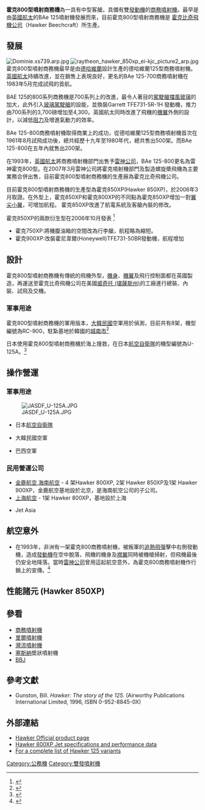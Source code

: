 {{Infobox Aircraft
 |subtemplate = {{Infobox Boeing Aircraft}}
 |name = 霍克800
 |image = Image:Hawker800SP N270HC 258020.jpg
 |caption = <center> 霍克800SP </center>
 |type = [[商務噴射機|商務噴射機]]
 |national origin = [[美國|美國]]
 |manufacturer = [[霍克比奇飛機公司|霍克比奇飛機公司]]
 |designer= <!--only appropriate for single designers, not project leaders-->
 |first flight = 1983-06-26
 |introduced = 1984
 |status = 停產，使用中
 |primary user =
 |more users = 
 |produced = 1983年–2013年
 |number built = 650
 |unit cost = 
 |variants with their own articles = 雷神霍克（800型<br />BAe 125-800<br />U-125A<br />Hawker 850XP
}}
'''霍克800型噴射商務機'''為一具有中型客艙，具備有雙[[發動機|發動機]]的[[商務噴射機|商務噴射機]]。最早是由[[英國航太|英國航太]]的BAe 125噴射機發展而來，目前霍克800型噴射商務機是 [[霍克比奇飛機公司|霍克比奇飛機公司]]（Hawker Beechcraft）所生產。

==發展==
[[File:Dominie.xs739.arp.jpg|thumb]]
[[Image:raytheon_hawker_850xp_ei-kjc_picture2_arp.jpg|thumb]]
霍克800型噴射商務機最早是由[[德哈維蘭|德哈維蘭]]設計生產的德哈維蘭125型商務噴射機。[[英國航太|英國航太]]持續改進，並在銷售上表現良好，更名的BAe 125-700商務噴射機在1983年5月完成試飛的首航。

BAE 125的800系列商務機是700系列上的改進，最令人著目的[[駕駛艙|駕駛艙]][[擋風玻璃|擋風玻璃]]的加大，此外引入[[玻璃駕駛艙|玻璃駕駛艙]]的設能，並換裝Garrett TFE731-5R-1H 發動機，推力由700系列的3,700磅增加至4,300。英國航太同時改進了飛機的[[機翼|機翼]]外側的設計，以減低[[阻力|阻力]]及增進氣動力的效率。

BAe 125-800商務噴射機取得商業上的成功，從德哈維蘭125型商務噴射機首次在1961年8月試飛成功後，總共經歷十九年至1980年代，總共售出500架。而BAe 125-800在五年內就售出200架。

在1993年，[[英國航太|英國航太]]將商務噴射機部門出售予[[雷神公司|雷神公司]]，BAe 125-800更名為雷神霍克800型。在2007年3月雷神公司將霍克噴射機部門及製造螺旋槳飛機為主要業務合併出售，目前霍克800型噴射商務機的生產廠為霍克比奇飛機公司。

目前霍克800型噴射商務機的生產型為霍克850XP(Hawker 850XP)，於2006年3月取證。在外型上，霍克850XP和霍克800XP的不同點為霍克850XP增加一對[[翼尖小翼|翼尖小翼]]，可增加航程{{convert|100|nmi|km}}。 霍克850XP改進了航電系統及客艙內裝的修改。

霍克850XP的兩款衍生型在2006年10月發表 <ref>{{citeweb|title=2006 BIZAV REVIEW|url=http://www.avbuyer.com/articles/Article.asp?Id=628|publisher=''avbuyer.com''|accessdate=2008-07-31|deadurl=yes|archiveurl=https://web.archive.org/web/20090227015029/http://www.avbuyer.com/articles/Article.asp?Id=628|archivedate=2009-02-27}}</ref>
*霍克750XP:將機腹油箱的空間改為行李艙，航程略為縮短。
*霍克900XP:改裝霍尼韋爾(Honeywell)TFE731-50BR發動機，航程增加

==設計==

霍克800型噴射商務機有傳統的飛機外型，[[機身|機身]]、[[機翼|機翼]]及飛行控制面都在英國製造，再運送至霍克比奇飛機公司在美國[[威奇托_(堪薩斯州)|威奇托 (堪薩斯州)]]的工廠進行總裝、內裝、試飛及交機。

===軍事用途===

霍克800型噴射商務機的軍用版本，[[大韓民國|大韓民國]]空軍用於偵測，目前共有8架，機型編號為RC-900，駐紮基地於韓國的[[城南市|城南市]]<ref>{{citeweb|title=South Korea Spends $200M on RC-800 Fleet Maintenance & Ground Stations|url=http://www.defenseindustrydaily.com/south-korea-spends-200m-on-rc800-fleet-maintenance-ground-stations-02603/|publisher=''defenseindustrydaily.com''|accessdate=2008-07-31}}</ref>

日本使用霍克800型噴射商務機於海上搜救，在日本[[航空自衛隊|航空自衛隊]]的機型編號為U-125A。<ref>{{citeweb|title=U-125 Peace Krypton|url=http://www.fas.org/irp/program/collect/u-125.htm|publisher=''[[Federation_of_American_Scientists|Federation of American Scientists]]''|accessdate=2008-07-31}}</ref>

==操作營運==
===軍事用途===
[[File:JASDF_U-125A.JPG|thumb]]
;{{JPN}}
* 日本[[航空自衛隊|航空自衛隊]]
;{{ROK}}
*大韓民國空軍
;{{BRA}}
* 巴西空軍

===民用營運公司===

;{{CHN}}
*[[金鹿航空|金鹿航空]],[[海南航空|海南航空]] - 4 架Hawker 800XP, 2架 Hawker 850XP及1架 Hawker 900XP，金鹿航空基地設於北京，是海南航空公司的子公司。 
*[[上海航空|上海航空]] - 1架 Hawker 800XP，基地設於上海

;{{MACAU}}
* Jet Asia

==航空意外==
* 在1993年，非洲有一架霍克800商務噴射機，被叛軍的[[追熱飛彈|追熱飛彈]]擊中右側發動機，造成[[發動機|發動機]]在空中脫落，飛機的機身及[[襟翼|襟翼]]同時被機槍掃射，但飛機最後仍安全地降落。當時[[雷神公司|雷神公司]]曾用這起航空意外，為霍克800商務噴射機作行銷上的宣傳。<ref>{{citeweb|title=雷神公司對霍克噴射機被追熱飛彈擊中，仍安全降落所進行的宣傳|url=http://www.flightglobal.com/pdfarchive/view/1993/1993%20-%202524.html|publisher=''Flight Internatioanl Magazine''}}</ref>

==性能諸元 (Hawker 850XP)==
{{aircraft specifications
|jet or prop?=jet
|plane or copter?=plane
|crew=2 pilots
|capacity=8 passengers typical, 13 maximum
|length main=51 ft 2 in
|length alt=15.6 m
|span main=54 ft 4 in
|span alt=16.5 m
|height main=18 ft 1 in
|height alt=5.5 m
|area main=
|area alt=
|empty weight main=15,670 lb
|empty weight alt=7,108 kg
|loaded weight main=
|loaded weight alt=
|useful load main=
|useful load alt=
|max takeoff weight main=28,000 lb
|max takeoff weight alt=12,701 kg
|engine (jet)=[[Honeywell_TFE731|Honeywell TFE731]]-5BR
|type of jet=turbofan
|number of jets=2
|thrust main=4660 lbf
|thrust alt=
|thrust original=
|afterburning thrust main=
|afterburning thrust alt=
|afterburning thrust original=
|engine (prop)=
|type of prop=
|number of props=
|power main=
|power alt=
|power original=
   
|max speed main=448 kts
|max speed alt=514 mph 
|max speed more=830 km/h
|cruise speed main=402 kts
|cruise speed alt=463 mph
|cruise speed more=745 km/h
|never exceed speed main=
|never exceed speed alt=
|stall speed main=
|stall speed alt=
|range main=2,642 nm
|range alt=4,893 km
|range more=
|ceiling main=41,000 ft
|ceiling alt=12,497 m
|climb rate main=
|climb rate alt=
|loading main=
|loading alt=
|thrust/weight=
|power/mass main=
|power/mass alt=
|armament=
}}

==參看==
*[[商務噴射機|商務噴射機]]
*[[里爾噴射機|里爾噴射機]]
*[[灣流噴射機|灣流噴射機]]
*[[塞斯納|塞斯納]]奬狀噴射機
*[[BBJ|BBJ]]

==參考文獻==
{{Reflist}}
*  Gunston, Bill. ''Hawker: The story of the 125.'' (Airworthy Publications International Limited, 1996, ISBN 0-952-8845-0X)

==外部連結==
* [https://web.archive.org/web/20080731030521/http://www.hawkerbeechcraft.com/hawker/ Hawker Official product page]
* [https://web.archive.org/web/20090227062342/http://www.jets.com/business_jets_ResearchJetsListing.aspx?AircraftName=Hawker%20800XP Hawker 800XP Jet specifications and performance data]
* [http://www.allaero.com/parts_inventory/hawker_125_models.htm For a complete list of Hawker 125 variants]

{{aviation lists}}

[[Category:公務機|Category:公務機]]
[[Category:雙發噴射機|Category:雙發噴射機]]

{{commonscat|Hawker 800}}